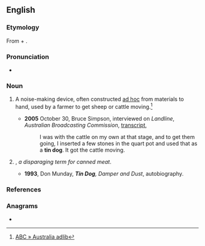==English==

===Etymology===
From {{m|en|tin}} + {{m|en|dog}}.

===Pronunciation===
* {{audio|en|en-au-tin dog.ogg|Audio (AU)}}

===Noun===
{{en-noun}}

# {{lb|en|Australia}} A noise-making device, often constructed [[ad hoc]] from materials to hand, used by a farmer to get sheep or cattle moving.<ref>[http://www.abc.net.au/arts/adlib/stories/s915488.htm ABC » Australia adlib]</ref>
#* '''2005''' October 30, Bruce Simpson, interviewed on ''Landline'', ''Australian Broadcasting Commission'', [https://web.archive.org/web/20070825184938/http://www.abc.net.au/landline/content/2005/s1493621.htm transcript],
#*: I was with the cattle on my own at that stage, and to get them going, I inserted a few stones in the quart pot and used that as a '''tin dog'''. It got the cattle moving.
# {{lb|en|Australia}} {{alternative form of|en|tinned dog}}, ''a disparaging term for canned meat''.
#* '''1993''', Don Munday, '''''Tin Dog''', Damper and Dust'', autobiography.

===References===
<references />

===Anagrams===
* {{anagrams|en|a=dginot|doting|tin god}}